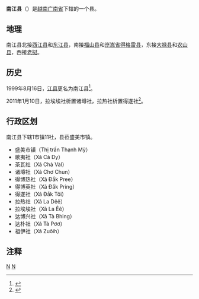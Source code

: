 {{Infobox Settlement
|name                   = 南江县
|settlement_type        = 县
|official_name          = 
|other_name             = 
|native_name            = {{lang|vi|Huyện Nam Giang}}
|nickname               = 
|motto                  = 
|image_skyline          = Trường Tiểu học Zơ Nông, Thạnh Mỹ, Nam Giang, Quảng Nam.jpeg
|imagesize              = 
|image_caption          = 
|image_flag             = 
|flag_size              = 
|image_seal             = 
|seal_size              = 
|image_shield           = 
|shield_size            = 
|image_blank_emblem     = 
|blank_emblem_size      = 
|image_map              = {{Infobox mapframe|frame-width=250|zoom=10}}
|mapsize                = 
|map_caption            = 
|image_map1             = Administration map of Nam Giang District, Quangnam Province.jpg
|mapsize1               = 
|map_caption1           = 南江县地图
|pushpin_map            = Vietnam
|pushpin_label_position = bottom
|pushpin_map_caption    = 南江县在越南的位置
|pushpin_map1           = 
|pushpin_label_position1= 
|pushpin_map_caption1   = 
|subdivision_type       = 国家
|subdivision_name       = {{flag|Vietnam}}
|subdivision_type1      = [[越南行政区划|省]]
|subdivision_name1      = [[广南省|广南省]]
|subdivision_type2      = 行政区划
|subdivision_name2      = 1市镇11社
|subdivision_type3      = 
|subdivision_name3      = 
|seat_type              = 县莅
|seat                   = {{link-vi|盛美市镇|Thạnh Mỹ, Nam Giang}}
|government_type        = 
|leader_title           = 
|leader_name            = 
|leader_title1          = 
|leader_name1           = 
|established_title      = 
|established_date       = 
|area_magnitude         = 
|unit_pref              = 
|area_footnotes         = 
|area_total_km2         = 1836
|area_land_km2          = 
|area_water_km2         = 
|area_water_percent     = 
|area_urban_km2         = 
|area_metro_km2         = 
|population_as_of       = 2018年
|population_footnotes   = 
|population_note        = 
|population_total       = 25840
|population_density_km2 = auto
|population_metro             = 
|population_density_metro_km2 = 
|population_urban             = 
|population_density_urban_km2 = 
|timezone               = [[越南标准时间|越南标准时间]]
|utc_offset             = +7
|elevation_footnotes    = 
|elevation_m            = 
|coor_type              = 
|coordinates            = 
|postal_code_type       = 
|postal_code            = 
|area_code              = 
|website                = [http://namgiang.quangnam.gov.vn 南江县电子信息门户网站]
|footnotes              = 
}}
'''南江县'''（{{vie|v=Huyện Nam Giang}}）是[[越南|越南]][[广南省|广南省]]下辖的一个县。

==地理==
南江县北接[[西江县|西江县]]和[[东江县|东江县]]，南接[[福山县_(越南)|福山县]]和[[崑嵩省|崑嵩省]][[得格雷县|得格雷县]]，东接[[大禄县|大禄县]]和[[农山县|农山县]]，西接[[老挝|老挝]]。

==历史==
1999年8月16日，[[江县|江县]]更名为南江县<ref>{{Cite web |url=https://thuvienphapluat.vn/van-ban/Bo-may-hanh-chinh/Nghi-dinh-71-1999-ND-CP-dieu-chinh-dia-gioi-hanh-chinh-de-thanh-lap-phuong-xa-thuoc-thi-xa-Hoi-An-huyen-Hien-va-doi-ten-huyen-Giang-Quang-Nam-21007.aspx |title=Nghị định 71/1999/NĐ-CP về việc điều chỉnh địa giới hành chính để thành lập phường, xã thuộc thị xã Hội An, huyện Hiên và đổi tên huyện Giằng, tỉnh Quảng Nam |access-date=2020-05-01 |archive-date=2021-02-08 |archive-url=https://web.archive.org/web/20210208012757/https://thuvienphapluat.vn/van-ban/Bo-may-hanh-chinh/Nghi-dinh-71-1999-ND-CP-dieu-chinh-dia-gioi-hanh-chinh-de-thanh-lap-phuong-xa-thuoc-thi-xa-Hoi-An-huyen-Hien-va-doi-ten-huyen-Giang-Quang-Nam-21007.aspx |dead-url=no }}</ref>。

2011年1月10日，拉埃埃社析置诸墫社，拉热社析置得遂社<ref>{{Cite web |url=https://thuvienphapluat.vn/van-ban/Bo-may-hanh-chinh/Nghi-quyet-03-NQ-CP-dieu-chinh-dia-gioi-hanh-chinh-xa-thanh-lap-xa-117303.aspx |title=Nghị quyết 03/NQ-CP năm 2011 điều chỉnh địa giới hành chính xã, thành lập xã thuộc huyện Nam Giang, tỉnh Quảng Nam do Chính phủ ban hành |access-date=2020-05-01 |archive-date=2022-01-09 |archive-url=https://web.archive.org/web/20220109043540/https://thuvienphapluat.vn/van-ban/Bo-may-hanh-chinh/Nghi-quyet-03-NQ-CP-dieu-chinh-dia-gioi-hanh-chinh-xa-thanh-lap-xa-117303.aspx }}</ref>。

==行政区划==
南江县下辖1市镇11社，县莅盛美市镇。
*盛美市镇（Thị trấn Thạnh Mỹ）
*歌夷社（Xã Cà Dy）
*茶瓦社（Xã Chà Vàl）
*诸墫社（Xã Chơ Chun）
*得博热社（Xã Đắk Pree）
*得博英社（Xã Đắk Pring）
*得遂社（Xã Đắk Tôi）
*拉热社（Xã La Dêê）
*拉埃埃社（Xã La Êê）
*达博兴社（Xã Tà Bhing）
*达朴社（Xã Tà Pơơ）
*祖伊社（Xã Zuôih）

==注释==
{{reflist}}
{{广南省行政区划}}
{{越南南中部之县市镇区域划分}}

[[Category:越南县份|N]]
[[Category:广南省|N]]